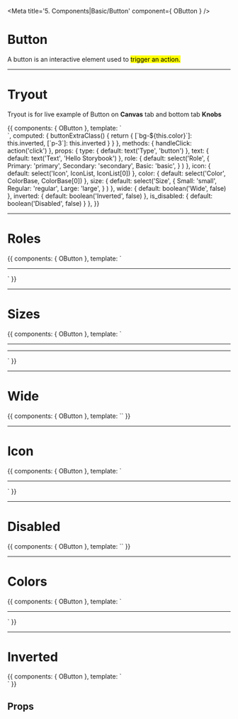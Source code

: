 <!-- Storybook Addon imports -->

<!-- Component import -->

<!-- Additional Helpers -->


<Meta title='5. Components|Basic/Button' component={ OButton } />

# Button

A button is an interactive element used to <mark>trigger an action.</mark>

<hr/>


# Tryout

Tryout is for live example of Button on **Canvas** tab and bottom tab **Knobs**

<Story name='Tryout'>
  {{
    components: { OButton },
    template: `<div :class="buttonExtraClass">
      <o-button @click="handleClick" :type="type" :text="text" :role="role" :icon="icon" :color="color" :size="size" :wide="wide" :inverted="inverted" :is_disabled="is_disabled"></o-button>
    </div>`,
    computed: {
      buttonExtraClass() {
        return {
          [`bg-${this.color}`]: this.inverted,
          [`p-3`]: this.inverted
        }
      }
    },
    methods: { handleClick: action('click') },
    props: {
      type: {
        default: text('Type', 'button')
      },
      text: {
        default: text('Text', 'Hello Storybook')
      },
      role: {
        default: select('Role', 
          { 
            Primary: 'primary',
            Secondary: 'secondary',
            Basic: 'basic',
          }
        )
      },
      icon: {
        default: select('Icon', IconList, IconList[0])
      },
      color: {
        default: select('Color', ColorBase, ColorBase[0])
      },
      size: {
        default: select('Size', 
          { 
            Small: 'small',
            Regular: 'regular',
            Large: 'large',
          }
        )
      },
      wide: {
        default: boolean('Wide', false)
      },
      inverted: {
        default: boolean('Inverted', false)
      },
      is_disabled: {
        default: boolean('Disabled', false)
      }
    },
  }}
</Story>

<hr/>


# Roles

<Preview>
  <Story name='Roles'>{{
    components: { OButton },
    template: `<div>
      <o-button text="Primary" role="primary"></o-button> <hr />
      <o-button text="Secondary" role="secondary"></o-button>
    </div>`
  }}</Story>
</Preview>

<hr/>


# Sizes

<Preview>
  <Story name='Sizes'>{{
    components: { OButton },
    template: `<div>
      <o-button text="Large" role="large"></o-button> <hr />
      <o-button text="Regular"></o-button> <hr />
      <o-button text="Small" role="small"></o-button>
    </div>`
  }}</Story>
</Preview>

<hr/>


# Wide

<Preview>
  <Story name='Wide'>{{
    components: { OButton },
    template: `<o-button text="Wide button" :wide="true"></o-button>`
  }}</Story>
</Preview>


<hr/>


# Icon

<Preview>
  <Story name='Icon'>{{
    components: { OButton },
    template: `<div>
      <o-button icon="remove"></o-button> <hr />
      <o-button text="With an icon" icon="arrow-right"></o-button>
    </div>`
  }}</Story>
</Preview>

<hr/>


# Disabled

<Preview>
  <Story name='Disabled'>{{
    components: { OButton },
    template: `<o-button text="Can't touch this" :is_disabled="true"></o-button>`
  }}</Story>
</Preview>

<hr/>


# Colors

<Preview>
  <Story name='Colors'>{{
    components: { OButton },
    template: `<div>
      <o-button text="Button"></o-button>
      <o-button text="Button" role="secondary"></o-button>
      <hr />
      <o-button text="Button" color="secondary"></o-button>
      <o-button text="Button" color="secondary" role="secondary"></o-button>
    </div>`
  }}</Story>
</Preview>

<hr/>


# Inverted

<Preview>
  <Story name='Inverted'>{{
    components: { OButton },
    template: `<div class="p-3 bg-primary">
      <o-button text="Button" :inverted="true"></o-button>
      <o-button text="Button" :inverted="true" role="secondary"></o-button>
    </div>`
  }}</Story>
</Preview>



## Props

<Props of={OButton} />
